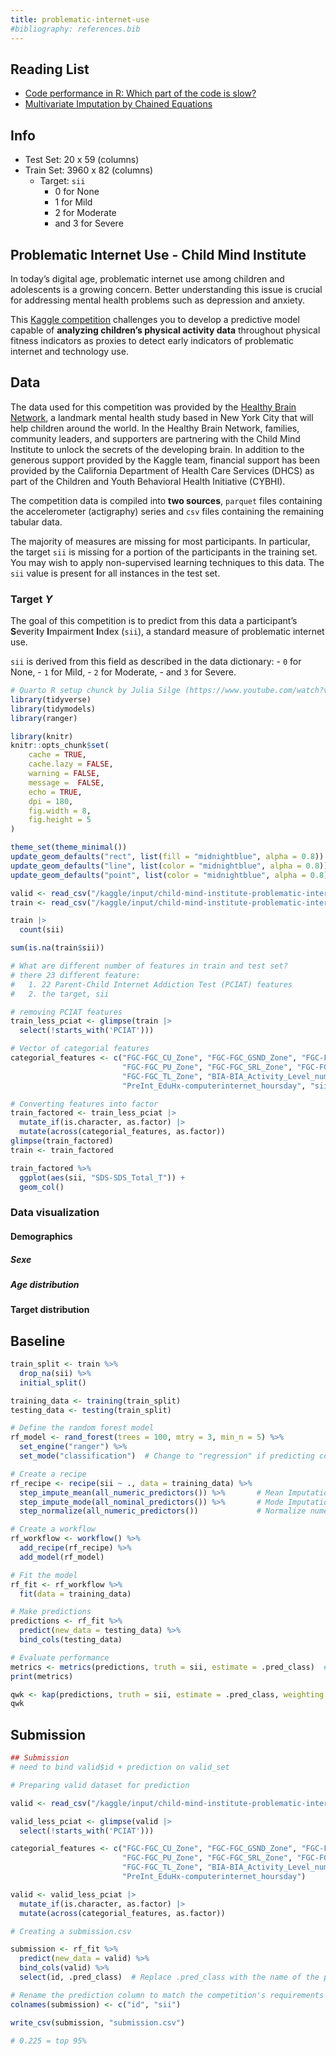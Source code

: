 ```yaml
---
title: problematic-internet-use
#bibliography: references.bib
---
```

  
## Reading List 
 
- [Code performance in R: Which part of the code is slow?](https://www.inwt-statistics.com/blog/code-performance-in-r-which-part-of-your-code-is-slow)
- [Multivariate Imputation by Chained Equations](https://amices.org/mice/)

## Info
- Test Set: 20 x 59 (columns)
- Train Set: 3960 x 82 (columns)
   - Target: `sii`
      - 0 for None
      - 1 for Mild
      - 2 for Moderate
      - and 3 for Severe

## Problematic Internet Use - Child Mind Institute
  
In today’s digital age, problematic internet use among children and adolescents is a growing concern. Better understanding this issue is crucial for addressing mental health problems such as depression and anxiety.
  
This [Kaggle competition](https://www.kaggle.com/competitions/child-mind-institute-problematic-internet-use) challenges you to develop a predictive model capable of **analyzing children's physical activity data** throughout physical fitness indicators as proxies to detect early indicators of problematic internet and technology use.
  
## Data
  
The data used for this competition was provided by the [Healthy Brain Network](https://healthybrainnetwork.org/), a landmark mental health study based in New York City that will help children around the world. In the Healthy Brain Network, families, community leaders, and supporters are partnering with the Child Mind Institute to unlock the secrets of the developing brain. In addition to the generous support provided by the Kaggle team, financial support has been provided by the California Department of Health Care Services (DHCS) as part of the Children and Youth Behavioral Health Initiative (CYBHI).
  
The competition data is compiled into **two sources**, `parquet` files containing the accelerometer (actigraphy) series and `csv` files containing the remaining tabular data.
  
The majority of measures are missing for most participants. In particular, the target `sii` is missing for a portion of the participants in the training set. You may wish to apply non-supervised learning techniques to this data. The `sii` value is present for all instances in the test set.
  
### Target $Y$
  
The goal of this competition is to predict from this data a participant's **S**everity **I**mpairment **I**ndex (`sii`), a standard measure of problematic internet use.
  
`sii` is derived from this field as described in the data dictionary:
  - `0` for None,
  - `1` for Mild,
  - `2` for Moderate,
  - and `3` for Severe.


```r
# Quarto R setup chunck by Julia Silge (https://www.youtube.com/watch?v=5BojM5EciPs)
library(tidyverse)
library(tidymodels)
library(ranger)

library(knitr)
knitr::opts_chunk$set(
    cache = TRUE,
    cache.lazy = FALSE,
    warning = FALSE,
    message =  FALSE,
    echo = TRUE,
    dpi = 180,
    fig.width = 8,
    fig.height = 5
)

theme_set(theme_minimal())
update_geom_defaults("rect", list(fill = "midnightblue", alpha = 0.8))
update_geom_defaults("line", list(color = "midnightblue", alpha = 0.8))
update_geom_defaults("point", list(color = "midnightblue", alpha = 0.8))
```

```r
valid <- read_csv("/kaggle/input/child-mind-institute-problematic-internet-use/test.csv")
train <- read_csv("/kaggle/input/child-mind-institute-problematic-internet-use/train.csv")
```

```r
train |>
  count(sii)
```

```r
sum(is.na(train$sii))
```
```r
# What are different number of features in train and test set?
# there 23 different feature:
#   1. 22 Parent-Child Internet Addiction Test (PCIAT) features
#   2. the target, sii

# removing PCIAT features
train_less_pciat <- glimpse(train |>
  select(!starts_with('PCIAT')))
```

```r
# Vector of categorial features
categorial_features <- c("FGC-FGC_CU_Zone", "FGC-FGC_GSND_Zone", "FGC-FGC_GSD_Zone",
                         "FGC-FGC_PU_Zone", "FGC-FGC_SRL_Zone", "FGC-FGC_SRR_Zone",
                         "FGC-FGC_TL_Zone", "BIA-BIA_Activity_Level_num", "BIA-BIA_Frame_num",
                         "PreInt_EduHx-computerinternet_hoursday", "sii")
```


```r
# Converting features into factor
train_factored <- train_less_pciat |>
  mutate_if(is.character, as.factor) |>
  mutate(across(categorial_features, as.factor))
glimpse(train_factored)
train <- train_factored
```


```r
train_factored %>%
  ggplot(aes(sii, "SDS-SDS_Total_T")) +
  geom_col()
```

### Data visualization
#### Demographics
##### Sexe
##### Age distribution
#### Target distribution

## Baseline

```r
train_split <- train %>%
  drop_na(sii) %>%
  initial_split()

training_data <- training(train_split)
testing_data <- testing(train_split)
```

```r
# Define the random forest model
rf_model <- rand_forest(trees = 100, mtry = 3, min_n = 5) %>%
  set_engine("ranger") %>%
  set_mode("classification")  # Change to "regression" if predicting continuous values
```

```r
# Create a recipe
rf_recipe <- recipe(sii ~ ., data = training_data) %>%
  step_impute_mean(all_numeric_predictors()) %>%       # Mean Imputation
  step_impute_mode(all_nominal_predictors()) %>%       # Mode Imputation
  step_normalize(all_numeric_predictors())             # Normalize numeric predictors if needed 
```

```r
# Create a workflow
rf_workflow <- workflow() %>%
  add_recipe(rf_recipe) %>%
  add_model(rf_model)
```

```r
# Fit the model
rf_fit <- rf_workflow %>%
  fit(data = training_data)
```

```r
# Make predictions
predictions <- rf_fit %>%
  predict(new_data = testing_data) %>%
  bind_cols(testing_data)
```

```r
# Evaluate performance
metrics <- metrics(predictions, truth = sii, estimate = .pred_class)  # Change .pred_class to the appropriate column name
print(metrics)
```

```r
qwk <- kap(predictions, truth = sii, estimate = .pred_class, weighting = "quadratic")
qwk
```

## Submission

```r
## Submission
# need to bind valid$id + prediction on valid_set

# Preparing valid dataset for prediction

valid <- read_csv("/kaggle/input/child-mind-institute-problematic-internet-use/test.csv")

valid_less_pciat <- glimpse(valid |>
  select(!starts_with('PCIAT')))

categorial_features <- c("FGC-FGC_CU_Zone", "FGC-FGC_GSND_Zone", "FGC-FGC_GSD_Zone",
                         "FGC-FGC_PU_Zone", "FGC-FGC_SRL_Zone", "FGC-FGC_SRR_Zone",
                         "FGC-FGC_TL_Zone", "BIA-BIA_Activity_Level_num", "BIA-BIA_Frame_num",
                         "PreInt_EduHx-computerinternet_hoursday")

valid <- valid_less_pciat |>
  mutate_if(is.character, as.factor) |>
  mutate(across(categorial_features, as.factor))

# Creating a submission.csv

submission <- rf_fit %>%
  predict(new_data = valid) %>%
  bind_cols(valid) %>%
  select(id, .pred_class)  # Replace .pred_class with the name of the prediction column if needed

# Rename the prediction column to match the competition's requirements
colnames(submission) <- c("id", "sii")

write_csv(submission, "submission.csv")

# 0.225 = top 95%
```
